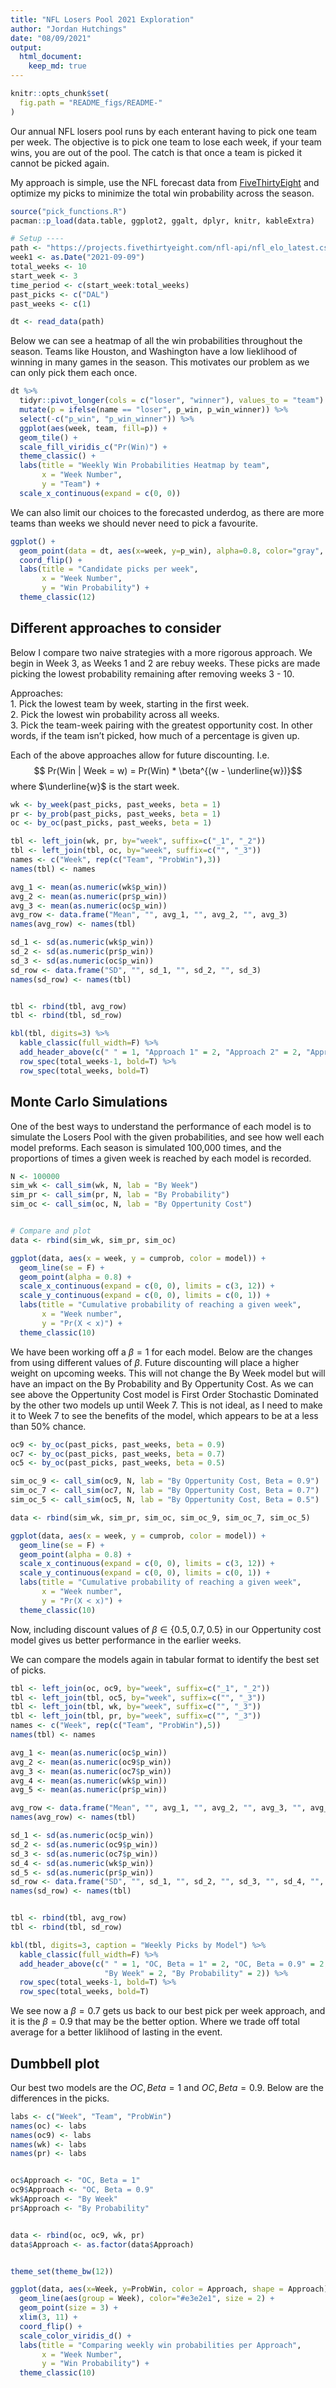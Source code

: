 ```yaml
---
title: "NFL Losers Pool 2021 Exploration"
author: "Jordan Hutchings"
date: "08/09/2021"
output: 
  html_document:
    keep_md: true
---
```



```r
knitr::opts_chunk$set(
  fig.path = "README_figs/README-"
)
```

Our annual NFL losers pool runs by each enterant having to pick one team per week. 
The objective is to pick one team to lose each week, if your team wins, you are 
out of the pool. The catch is that once a team is picked it cannot be picked 
again. 

My approach is simple, use the NFL forecast data from [FiveThirtyEight](https://projects.fivethirtyeight.com/2021-nfl-predictions/games/) 
and optimize my picks to minimize the total win probability across the season. 

```r
source("pick_functions.R")
pacman::p_load(data.table, ggplot2, ggalt, dplyr, knitr, kableExtra)

# Setup ---- 
path <- "https://projects.fivethirtyeight.com/nfl-api/nfl_elo_latest.csv"
week1 <- as.Date("2021-09-09")
total_weeks <- 10
start_week <- 3
time_period <- c(start_week:total_weeks)
past_picks <- c("DAL")
past_weeks <- c(1)

dt <- read_data(path)
```

Below we can see a heatmap of all the win probabilities throughout the season. 
Teams like Houston, and Washington have a low lieklihood of winning in many 
games in the season. This motivates our problem as we can only pick them each 
once. 

```r
dt %>% 
  tidyr::pivot_longer(cols = c("loser", "winner"), values_to = "team") %>%
  mutate(p = ifelse(name == "loser", p_win, p_win_winner)) %>%
  select(-c("p_win", "p_win_winner")) %>%
  ggplot(aes(week, team, fill=p)) + 
  geom_tile() + 
  scale_fill_viridis_c("Pr(Win)") + 
  theme_classic() + 
  labs(title = "Weekly Win Probabilities Heatmap by team", 
       x = "Week Number", 
       y = "Team") + 
  scale_x_continuous(expand = c(0, 0))
```

We can also limit our choices to the forecasted underdog, as there are more teams 
than weeks we should never need to pick a favourite. 
```r
ggplot() + 
  geom_point(data = dt, aes(x=week, y=p_win), alpha=0.8, color="gray", size = 3) + 
  coord_flip() + 
  labs(title = "Candidate picks per week", 
       x = "Week Number", 
       y = "Win Probability") + 
  theme_classic(12)
```

## Different approaches to consider

Below I compare two naive strategies with a more rigorous approach. 
We begin in Week 3, as Weeks 1 and 2 are rebuy weeks. These picks are made 
picking the lowest probability remaining after removing weeks 3 - 10.

Approaches:  
1. Pick the lowest team by week, starting in the first week.  
2. Pick the lowest win probability across all weeks.  
3. Pick the team-week pairing with the greatest opportunity cost. In other words, 
if the team isn't picked, how much of a percentage is given up. 

Each of the above approaches allow for future discounting. I.e. 
$$ Pr(Win | Week = w) = Pr(Win) * \beta^{(w - \underline{w})}$$ where 
$\underline{w}$ is the start week. 

```r
wk <- by_week(past_picks, past_weeks, beta = 1)
pr <- by_prob(past_picks, past_weeks, beta = 1)
oc <- by_oc(past_picks, past_weeks, beta = 1)

tbl <- left_join(wk, pr, by="week", suffix=c("_1", "_2"))
tbl <- left_join(tbl, oc, by="week", suffix=c("", "_3"))
names <- c("Week", rep(c("Team", "ProbWin"),3))
names(tbl) <- names

avg_1 <- mean(as.numeric(wk$p_win))
avg_2 <- mean(as.numeric(pr$p_win))
avg_3 <- mean(as.numeric(oc$p_win))
avg_row <- data.frame("Mean", "", avg_1, "", avg_2, "", avg_3)
names(avg_row) <- names(tbl)

sd_1 <- sd(as.numeric(wk$p_win))
sd_2 <- sd(as.numeric(pr$p_win))
sd_3 <- sd(as.numeric(oc$p_win))
sd_row <- data.frame("SD", "", sd_1, "", sd_2, "", sd_3)
names(sd_row) <- names(tbl)


tbl <- rbind(tbl, avg_row)
tbl <- rbind(tbl, sd_row)

kbl(tbl, digits=3) %>%
  kable_classic(full_width=F) %>%
  add_header_above(c(" " = 1, "Approach 1" = 2, "Approach 2" = 2, "Approach 3" = 2)) %>%
  row_spec(total_weeks-1, bold=T) %>%
  row_spec(total_weeks, bold=T)
```

## Monte Carlo Simulations
One of the best ways to understand the performance of each model is to simulate 
the Losers Pool with the given probabilities, and see how well each model preforms. 
Each season is simulated 100,000 times, and the proportions of times a given week 
is reached by each model is recorded. 

```r
N <- 100000
sim_wk <- call_sim(wk, N, lab = "By Week")
sim_pr <- call_sim(pr, N, lab = "By Probability")
sim_oc <- call_sim(oc, N, lab = "By Oppertunity Cost")


# Compare and plot 
data <- rbind(sim_wk, sim_pr, sim_oc)

ggplot(data, aes(x = week, y = cumprob, color = model)) + 
  geom_line(se = F) + 
  geom_point(alpha = 0.8) + 
  scale_x_continuous(expand = c(0, 0), limits = c(3, 12)) +
  scale_y_continuous(expand = c(0, 0), limits = c(0, 1)) + 
  labs(title = "Cumulative probability of reaching a given week",
       x = "Week number", 
       y = "Pr(X < x)") + 
  theme_classic(10)
```

We have been working off a $\beta = 1$ for each model. Below are the changes 
from using different values of $\beta$. Future discounting will place a higher 
weight on upcoming weeks. This will not change the By Week model but will 
have an impact on the By Probability and By Oppertunity Cost. As we can see above 
the Oppertunity Cost model is First Order Stochastic Dominated by the other two 
models up until Week 7. This is not ideal, as I need to make it to Week 7 to 
see the benefits of the model, which appears to be at a less than 50% chance. 

```r
oc9 <- by_oc(past_picks, past_weeks, beta = 0.9)
oc7 <- by_oc(past_picks, past_weeks, beta = 0.7)
oc5 <- by_oc(past_picks, past_weeks, beta = 0.5)

sim_oc_9 <- call_sim(oc9, N, lab = "By Oppertunity Cost, Beta = 0.9")
sim_oc_7 <- call_sim(oc7, N, lab = "By Oppertunity Cost, Beta = 0.7")
sim_oc_5 <- call_sim(oc5, N, lab = "By Oppertunity Cost, Beta = 0.5")

data <- rbind(sim_wk, sim_pr, sim_oc, sim_oc_9, sim_oc_7, sim_oc_5)

ggplot(data, aes(x = week, y = cumprob, color = model)) + 
  geom_line(se = F) + 
  geom_point(alpha = 0.8) + 
  scale_x_continuous(expand = c(0, 0), limits = c(3, 12)) +
  scale_y_continuous(expand = c(0, 0), limits = c(0, 1)) + 
  labs(title = "Cumulative probability of reaching a given week",
       x = "Week number", 
       y = "Pr(X < x)") + 
  theme_classic(10)
```

Now, including discount values of $\beta\in\{0.5, 0.7, 0.5\}$ in our
Oppertunity cost model gives us better performance in the earlier weeks. 

We can compare the models again in tabular format to identify the best set of picks. 

```r
tbl <- left_join(oc, oc9, by="week", suffix=c("_1", "_2"))
tbl <- left_join(tbl, oc5, by="week", suffix=c("", "_3"))
tbl <- left_join(tbl, wk, by="week", suffix=c("", "_3"))
tbl <- left_join(tbl, pr, by="week", suffix=c("", "_3"))
names <- c("Week", rep(c("Team", "ProbWin"),5))
names(tbl) <- names

avg_1 <- mean(as.numeric(oc$p_win))
avg_2 <- mean(as.numeric(oc9$p_win))
avg_3 <- mean(as.numeric(oc7$p_win))
avg_4 <- mean(as.numeric(wk$p_win))
avg_5 <- mean(as.numeric(pr$p_win))

avg_row <- data.frame("Mean", "", avg_1, "", avg_2, "", avg_3, "", avg_4, "", avg_5)
names(avg_row) <- names(tbl)

sd_1 <- sd(as.numeric(oc$p_win))
sd_2 <- sd(as.numeric(oc9$p_win))
sd_3 <- sd(as.numeric(oc7$p_win))
sd_4 <- sd(as.numeric(wk$p_win))
sd_5 <- sd(as.numeric(pr$p_win))
sd_row <- data.frame("SD", "", sd_1, "", sd_2, "", sd_3, "", sd_4, "", sd_5)
names(sd_row) <- names(tbl)


tbl <- rbind(tbl, avg_row)
tbl <- rbind(tbl, sd_row)

kbl(tbl, digits=3, caption = "Weekly Picks by Model") %>%
  kable_classic(full_width=F) %>%
  add_header_above(c(" " = 1, "OC, Beta = 1" = 2, "OC, Beta = 0.9" = 2, "OC, Beta = 0.7" = 2, 
                     "By Week" = 2, "By Probability" = 2)) %>%
  row_spec(total_weeks-1, bold=T) %>%
  row_spec(total_weeks, bold=T)
```

We see now a $\beta = 0.7$ gets us back to our best pick per week approach, and 
it is the $\beta = 0.9$ that may be the better option. Where we trade off total 
average for a better liklihood of lasting in the event. 

## Dumbbell plot 

Our best two models are the $OC, Beta = 1$ and $OC, Beta = 0.9$. Below are the 
differences in the picks. 

```r
labs <- c("Week", "Team", "ProbWin")
names(oc) <- labs
names(oc9) <- labs
names(wk) <- labs
names(pr) <- labs


oc$Approach <- "OC, Beta = 1"
oc9$Approach <- "OC, Beta = 0.9"
wk$Approach <- "By Week"
pr$Approach <- "By Probability"


data <- rbind(oc, oc9, wk, pr)
data$Approach <- as.factor(data$Approach)


theme_set(theme_bw(12))

ggplot(data, aes(x=Week, y=ProbWin, color = Approach, shape = Approach)) + 
  geom_line(aes(group = Week), color="#e3e2e1", size = 2) +
  geom_point(size = 3) + 
  xlim(3, 11) +
  coord_flip() + 
  scale_color_viridis_d() + 
  labs(title = "Comparing weekly win probabilities per Approach", 
       x = "Week Number", 
       y = "Win Probability") + 
  theme_classic(10)
```
